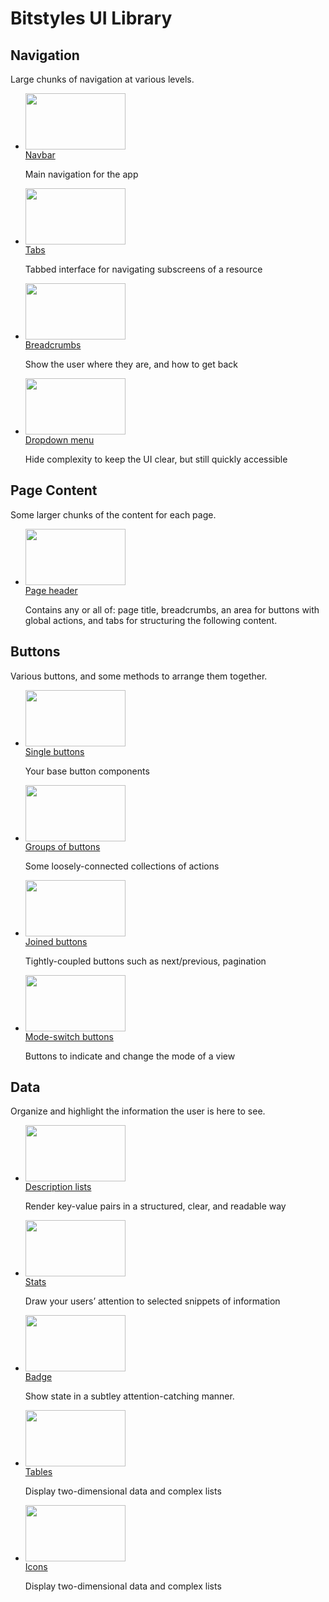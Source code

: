 
<Meta title="Introduction" />

<style>
  {`

    img[width] {
      width: auto;
    }

    img[width][height] {
      height: auto;
    }

    img[src$=".svg"] {
      width: 100%;
      height: auto;
      max-width: none;
    }

    .a-list-reset {
      list-style-type: none;
      margin: 0;
      padding: 0;
    }

    .a-card {
      overflow: hidden;
    }

    .u-margin-m-bottom {
      margin-bottom: 0.8rem;
    }

    .u-margin-xl-top {
      margin-top: 1.8rem;
    }

    .sbdocs-h2 {
      margin-top: 6rem;
      border: 0;
    }
  `}
</style>

# Bitstyles UI Library

## Navigation

Large chunks of navigation at various levels.

<ul class="a-list-reset u-grid@m u-gap-m u-grid-cols-2@m u-grid-cols-3@l u-margin-xl-top">
  <li>
    <a class="u-block" href="/docs/ui-navigation-navbar--navbar">
      <div class="a-card u-padding-0 u-margin-m-bottom">
        <img src={navbarThumb} alt="" class="u-block" width="160" height="90" />
      </div>
      <span>Navbar</span>
    </a>
    <p>Main navigation for the app</p>
  </li>
  <li>
    <a class="u-block" href="/docs/ui-navigation-tabs--tabs">
      <div class="a-card u-padding-0 u-margin-m-bottom">
        <img src={tabsThumb} alt="" class="u-block" width="160" height="90" />
      </div>
      <span>Tabs</span>
    </a>
    <p>Tabbed interface for navigating subscreens of a resource</p>
  </li>
  <li>
    <a class="u-block" href="/docs/ui-navigation-breadcrumbs--breadcrumbs">
      <div class="a-card u-padding-0 u-margin-m-bottom">
        <img src={breadcrumbsThumb} alt="" class="u-block" width="160" height="90" />
      </div>
      <span>Breadcrumbs</span>
    </a>
    <p>Show the user where they are, and how to get back</p>
  </li>
  <li>
    <a class="u-block" href="/docs/ui-navigation-dropdown-menu--dropdown-menu">
      <div class="a-card u-padding-0 u-margin-m-bottom">
        <img src={dropdownThumb} alt="" class="u-block" width="160" height="90" />
      </div>
      <span>Dropdown menu</span>
    </a>
    <p>Hide complexity to keep the UI clear, but still quickly accessible</p>
  </li>
</ul>

## Page Content

Some larger chunks of the content for each page.

<ul class="a-list-reset u-grid@m u-grid-cols-2@m u-grid-cols-3@l u-gap-m u-margin-xl-top">
  <li>
    <a class="u-block" href="/docs/ui-content-page-header--page-header">
      <div class="a-card u-padding-0 u-margin-m-bottom">
        <img src={pageHeaderThumb} alt="" class="u-block" width="160" height="90" />
      </div>
      <span>Page header</span>
    </a>
    <p>Contains any or all of: page title, breadcrumbs, an area for buttons with global actions, and tabs for structuring the following content.</p>
  </li>
</ul>

## Buttons

Various buttons, and some methods to arrange them together.

<ul class="a-list-reset u-grid@m u-grid-cols-2@m u-grid-cols-3@l u-gap-m u-margin-xl-top">
  <li>
    <a class="u-block" href="/docs/ui-buttons-buttons--page">
      <div class="a-card u-padding-0 u-margin-m-bottom">
        <img src={buttonThumb} alt="" class="u-block" width="160" height="90" />
      </div>
      <span>Single buttons</span>
    </a>
    <p>Your base button components</p>
  </li>
  <li>
    <a class="u-block" href="/docs/ui-buttons-button-groups--button-group">
      <div class="a-card u-padding-0 u-margin-m-bottom">
        <img src={buttonGroupThumb} alt="" class="u-block" width="160" height="90" />
      </div>
      <span>Groups of buttons</span>
    </a>
    <p>Some loosely-connected collections of actions</p>
  </li>
  <li>
    <a class="u-block" href="/docs/ui-buttons-joined-buttons--joined-buttons-icons">
      <div class="a-card u-padding-0 u-margin-m-bottom">
        <img src={joinedButtonThumb} alt="" class="u-block" width="160" height="90" />
      </div>
      <span>Joined buttons</span>
    </a>
    <p>Tightly-coupled buttons such as next/previous, pagination</p>
  </li>
  <li>
    <a class="u-block" href="/docs/ui-buttons-mode-switch-buttons--mode-switch-buttons">
      <div class="a-card u-padding-0 u-margin-m-bottom">
        <img src={buttonModeThumb} alt="" class="u-block" width="160" height="90" />
      </div>
      <span>Mode-switch buttons</span>
    </a>
    <p>Buttons to indicate and change the mode of a view</p>
  </li>
</ul>

## Data

Organize and highlight the information the user is here to see.

<ul class="a-list-reset u-grid@m u-grid-cols-2@m u-grid-cols-3@l u-gap-m u-margin-xl-top">
  <li>
    <a class="u-block" href="/docs/ui-data-description-list--description-list">
      <div class="a-card u-padding-0 u-margin-m-bottom">
        <img src={descriptionListThumb} alt="" class="u-block" width="160" height="90" />
      </div>
      <span>Description lists</span>
    </a>
    <p>Render key-value pairs in a structured, clear, and readable way</p>
  </li>
  <li>
    <a class="u-block" href="/docs/ui-data-stats--stats-with-change-indicators">
      <div class="a-card u-padding-0 u-margin-m-bottom">
        <img src={statThumb} alt="" class="u-block" width="160" height="90" />
      </div>
      <span>Stats</span>
    </a>
    <p>Draw your users’ attention to selected snippets of information</p>
  </li>
  <li>
    <a class="u-block" href="/docs/atoms-badge--badge">
      <div class="a-card u-padding-0 u-margin-m-bottom">
        <img src={badgeThumb} alt="" class="u-block" width="160" height="90" />
      </div>
      <span>Badge</span>
    </a>
    <p>Show state in a subtley attention-catching manner.</p>
  </li>
  <li>
    <a class="u-block" href="/docs/ui-data-table--table">
      <div class="a-card u-padding-0 u-margin-m-bottom">
        <img src={tableThumb} alt="" class="u-block" width="160" height="90" />
      </div>
      <span>Tables</span>
    </a>
    <p>Display two-dimensional data and complex lists</p>
  </li>
  <li>
    <a class="u-block" href="/docs/ui-data-icons--check">
      <div class="a-card u-padding-0 u-margin-m-bottom">
        <img src={iconThumb} alt="" class="u-block" width="160" height="90" />
      </div>
      <span>Icons</span>
    </a>
    <p>Display two-dimensional data and complex lists</p>
  </li>
</ul>
